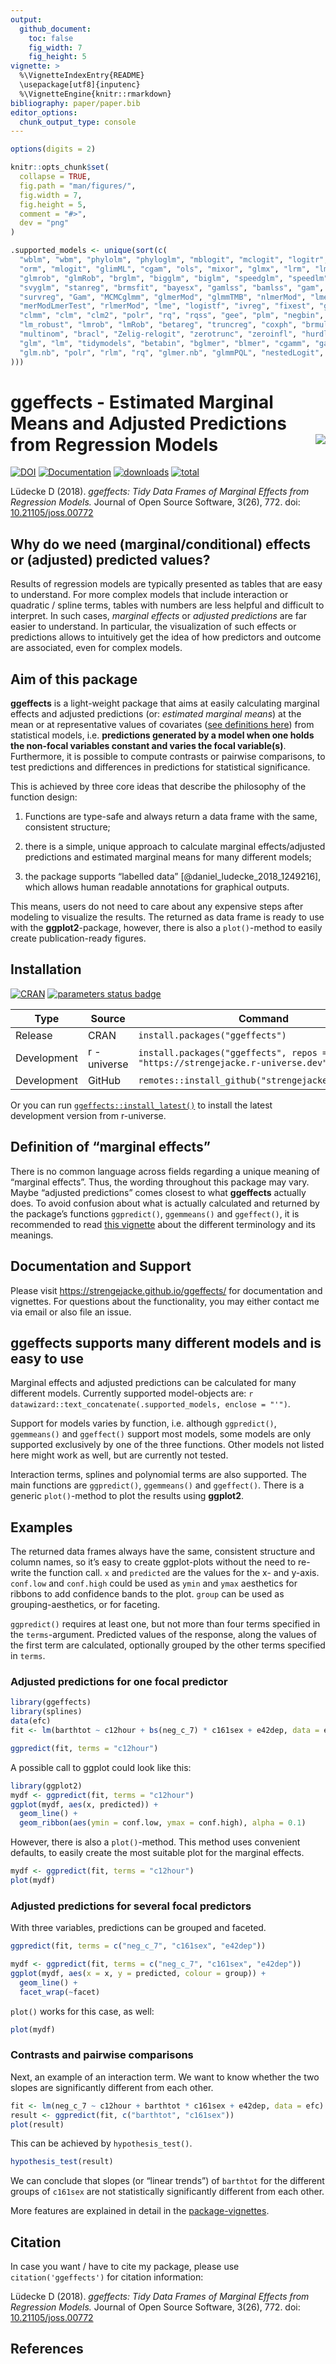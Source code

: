 ```yaml
---
output: 
  github_document:
    toc: false
    fig_width: 7
    fig_height: 5
vignette: >
  %\VignetteIndexEntry{README}
  \usepackage[utf8]{inputenc}
  %\VignetteEngine{knitr::rmarkdown}
bibliography: paper/paper.bib
editor_options: 
  chunk_output_type: console
---
```


```r
options(digits = 2)

knitr::opts_chunk$set(
  collapse = TRUE,
  fig.path = "man/figures/",
  fig.width = 7,
  fig.height = 5,
  comment = "#>", 
  dev = "png"
)

.supported_models <- unique(sort(c(
  "wblm", "wbm", "phylolm", "phyloglm", "mblogit", "mclogit", "logitr", "averaging",
  "orm", "mlogit", "glimML", "cgam", "ols", "mixor", "glmx", "lrm", "lmrob", "feglm",
  "glmrob", "glmRob", "brglm", "bigglm", "biglm", "speedglm", "speedlm", "svyglm.nb",
  "svyglm", "stanreg", "brmsfit", "bayesx", "gamlss", "bamlss", "gam", "tobit",
  "survreg", "Gam", "MCMCglmm", "glmerMod", "glmmTMB", "nlmerMod", "lmerMod",
  "merModLmerTest", "rlmerMod", "lme", "logistf", "ivreg", "fixest", "gls", "geeglm",
  "clmm", "clm", "clm2", "polr", "rq", "rqss", "gee", "plm", "negbin", "vgam", "vglm",
  "lm_robust", "lmrob", "lmRob", "betareg", "truncreg", "coxph", "brmultinom",
  "multinom", "bracl", "Zelig-relogit", "zerotrunc", "zeroinfl", "hurdle", "MixMod",
  "glm", "lm", "tidymodels", "betabin", "bglmer", "blmer", "cgamm", "gamm", "gamm4",
  "glm.nb", "polr", "rlm", "rq", "glmer.nb", "glmmPQL", "nestedLogit", "sdmTMB"
)))
```

# ggeffects - Estimated Marginal Means and Adjusted Predictions from Regression Models<img src="man/figures/logo.png" align="right" />

[![DOI](http://joss.theoj.org/papers/10.21105/joss.00772/status.svg)](https://doi.org/10.21105/joss.00772) [![Documentation](https://img.shields.io/badge/documentation-ggeffects-orange.svg?colorB=E91E63)](https://strengejacke.github.io/ggeffects/) [![downloads](http://cranlogs.r-pkg.org/badges/ggeffects)](https://cranlogs.r-pkg.org/) [![total](http://cranlogs.r-pkg.org/badges/grand-total/ggeffects)](https://cranlogs.r-pkg.org/)

Lüdecke D (2018). _ggeffects: Tidy Data Frames of Marginal Effects from Regression Models._ Journal of Open Source Software, 3(26), 772. doi: [10.21105/joss.00772](https://doi.org/10.21105/joss.00772)

## Why do we need (marginal/conditional) effects or (adjusted) predicted values?

Results of regression models are typically presented as tables that are easy to understand. For more complex models that include interaction or quadratic / spline terms, tables with numbers are less helpful and difficult to interpret. In such cases, _marginal effects_ or _adjusted predictions_ are far easier to understand. In particular, the visualization of such effects or predictions allows to intuitively get the idea of how predictors and outcome are associated, even for complex models. 

## Aim of this package

**ggeffects** is a light-weight package that aims at easily calculating marginal effects and adjusted predictions (or: _estimated marginal means_) at the mean or at representative values of covariates ([see definitions here](https://stats.stackexchange.com/tags/marginal-effect/info)) from statistical models, i.e. **predictions generated by a model when one holds the non-focal variables constant and varies the focal variable(s)**. Furthermore, it is possible to compute contrasts or pairwise comparisons, to test predictions and differences in predictions for statistical significance.

This is achieved by three core ideas that describe the philosophy of the function design: 

  1) Functions are type-safe and always return a data frame with the same, consistent structure;
  
  2) there is a simple, unique approach to calculate marginal effects/adjusted predictions and estimated marginal means for many different models;
  
  3) the package supports "labelled data" [@daniel_ludecke_2018_1249216], which allows human readable annotations for graphical outputs.
  
This means, users do not need to care about any expensive steps after modeling to visualize the results. The returned as data frame is ready to use with the **ggplot2**-package, however, there is also a `plot()`-method to easily create publication-ready figures.

## Installation

[![CRAN](https://www.r-pkg.org/badges/version/ggeffects)](https://cran.r-project.org/package=ggeffects) [![parameters status badge](https://strengejacke.r-universe.dev/badges/ggeffects)](https://strengejacke.r-universe.dev)

Type | Source | Command
---|---|---
Release | CRAN | `install.packages("ggeffects")`
Development | r - universe | `install.packages("ggeffects", repos = "https://strengejacke.r-universe.dev")`
Development | GitHub | `remotes::install_github("strengejacke/ggeffects")`

Or you can run [`ggeffects::install_latest()`](https://strengejacke.github.io/ggeffects/reference/install_latest.html) to install the latest development version from r-universe.

## Definition of "marginal effects"

There is no common language across fields regarding a unique meaning of "marginal effects". Thus, the wording throughout this package may vary. Maybe "adjusted predictions" comes closest to what **ggeffects** actually does. To avoid confusion about what is actually calculated and returned by the package's functions `ggpredict()`, `ggemmeans()` and `ggeffect()`, it is recommended to read [this vignette](https://strengejacke.github.io/ggeffects/articles/introduction_marginal_effects.html) about the different terminology and its meanings.

## Documentation and Support

Please visit [https://strengejacke.github.io/ggeffects/](https://strengejacke.github.io/ggeffects/) for documentation and vignettes. For questions about the functionality, you may either contact me via email or also file an issue.

## ggeffects supports many different models and is easy to use

Marginal effects and adjusted predictions can be calculated for many different models. Currently supported model-objects are: `r datawizard::text_concatenate(.supported_models, enclose = "'")`.

Support for models varies by function, i.e. although `ggpredict()`, `ggemmeans()` and `ggeffect()` support most models, some models are only supported exclusively by one of the three functions. Other models not listed here might work as well, but are currently not tested.

Interaction terms, splines and polynomial terms are also supported. The main functions are `ggpredict()`, `ggemmeans()` and `ggeffect()`. There is a generic `plot()`-method to plot the results using **ggplot2**.

## Examples

The returned data frames always have the same, consistent structure and column names, so it's easy to create ggplot-plots without the need to re-write the function call. `x` and `predicted` are the values for the x- and y-axis. `conf.low` and `conf.high` could be used as `ymin` and `ymax` aesthetics for ribbons to add confidence bands to the plot. `group` can be used as grouping-aesthetics, or for faceting.

`ggpredict()` requires at least one, but not more than four terms specified in the `terms`-argument. Predicted values of the response, along the values of the first term are calculated, optionally grouped by the other terms specified in `terms`.

### Adjusted predictions for one focal predictor

```r
library(ggeffects)
library(splines)
data(efc)
fit <- lm(barthtot ~ c12hour + bs(neg_c_7) * c161sex + e42dep, data = efc)

ggpredict(fit, terms = "c12hour")
```

A possible call to ggplot could look like this:

```r
library(ggplot2)
mydf <- ggpredict(fit, terms = "c12hour")
ggplot(mydf, aes(x, predicted)) +
  geom_line() +
  geom_ribbon(aes(ymin = conf.low, ymax = conf.high), alpha = 0.1)
```

However, there is also a `plot()`-method. This method uses convenient defaults, to easily create the most suitable plot for the marginal effects.

```r
mydf <- ggpredict(fit, terms = "c12hour")
plot(mydf)
```

### Adjusted predictions for several focal predictors

With three variables, predictions can be grouped and faceted.

```r
ggpredict(fit, terms = c("neg_c_7", "c161sex", "e42dep"))

mydf <- ggpredict(fit, terms = c("neg_c_7", "c161sex", "e42dep"))
ggplot(mydf, aes(x = x, y = predicted, colour = group)) +
  geom_line() +
  facet_wrap(~facet)
```

`plot()` works for this case, as well:

```r
plot(mydf)
```

### Contrasts and pairwise comparisons

Next, an example of an interaction term. We want to know whether the two slopes are significantly different from each other.

```r
fit <- lm(neg_c_7 ~ c12hour + barthtot * c161sex + e42dep, data = efc)
result <- ggpredict(fit, c("barthtot", "c161sex"))
plot(result)
```

This can be achieved by `hypothesis_test()`.

```r
hypothesis_test(result)
```

We can conclude that slopes (or "linear trends") of `barthtot` for the different groups of `c161sex` are not statistically significantly different from each other.

More features are explained in detail in the [package-vignettes](https://strengejacke.github.io/ggeffects/).

## Citation

In case you want / have to cite my package, please use `citation('ggeffects')` for citation information:

Lüdecke D (2018). _ggeffects: Tidy Data Frames of Marginal Effects from Regression Models._ Journal of Open Source Software, 3(26), 772. doi: [10.21105/joss.00772](https://doi.org/10.21105/joss.00772)

## References
